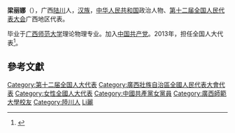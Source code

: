 '''梁丽娜'''（{{bd|1985年||}}），广西[[陆川|陆川]]人，[[汉族|汉族]]，[[中华人民共和国|中华人民共和国]]政治人物、[[第十二届全国人民代表大会|第十二届全国人民代表大会]]广西地区代表。

毕业于[[广西师范大学|广西师范大学]]理论物理专业。加入[[中国共产党|中国共产党]]。2013年，担任全国人大代表<ref>{{cite news|title=全国人大代表信息-梁丽娜|url= http://210.82.31.1:8084/delegate/viewDelegate.action?dbid=121999|accessdate=2013-04-05|newspaper=全国人大网}}{{Dead link|date=2020年1月 |bot=InternetArchiveBot |fix-attempted=yes }}</ref>。

==參考文獻==
{{reflist}}
{{中国政治人物小作品}}

{{DEFAULTSORT:Liang梁}}
[[Category:第十二届全国人大代表|Category:第十二届全国人大代表]]
[[Category:廣西壯族自治區全國人民代表大會代表|Category:廣西壯族自治區全國人民代表大會代表]]
[[Category:女性全國人大代表|Category:女性全國人大代表]]
[[Category:中國共產黨女黨員|Category:中國共產黨女黨員]]
[[Category:廣西師範大學校友|Category:廣西師範大學校友]]
[[Category:陸川人|Category:陸川人]]
[[Category:梁姓|Li麗]]